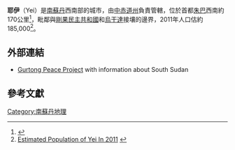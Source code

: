 {{Infobox settlement
<!--See the Table at Infobox Settlement for all fields and descriptions of usage-->
<!-- Basic info  ---------------->
|official_name          =  耶伊
|other_name             =
|native_name            =  <!-- for cities whose native name is not in English -->
|nickname               =
|settlement_type        = <!--For Town or Village (Leave blank for the default City)-->
|motto                  =
<!-- images and maps  ----------->
|image_skyline          = Yei_River_County_in_2010.jpg
|imagesize              = 300px
|image_caption          = 
|image_flag             =
|flag_size              =
|image_seal             =
|seal_size              =
|image_shield           =
|shield_size            =
|image_blank_emblem     =
|blank_emblem_type      =
|blank_emblem_size      =
|image_map              =
|mapsize                =
|map_caption            =
|image_map1             =
|mapsize1               =
|map_caption1           =
|image_dot_map          =
|dot_mapsize            =
|dot_map_caption        =
|dot_x =  |dot_y =
|pushpin_map            = Southern Sudan<!-- the name of a location map as per http://en.wikipedia.org/wiki/Template:Location_map -->
|pushpin_label_position =top
|pushpin_map_caption    =
<!-- Location ------------------>
|coordinates_region     = SD
|subdivision_type       = 國家
|subdivision_name       = {{flag|South Sudan}}
|subdivision_type1      = 州
|subdivision_name1      = [[中赤道州|中赤道州]]
|subdivision_type2      = 
|subdivision_name2      = 
|subdivision_type3      =
|subdivision_name3      =
|subdivision_type4      =
|subdivision_name4      =
<!-- Politics ----------------->
|government_footnotes   =
|government_type        =
|leader_title           =
|leader_name            =
|leader_title1          =  <!-- for places with, say, both a mayor and a city manager -->
|leader_name1           =
|leader_title2          =
|leader_name2           =
|leader_title3          =
|leader_name3           =
|leader_title4          =
|leader_name4           =
|established_title      =  <!-- Settled -->
|established_date       =
|established_title2     =  <!-- Incorporated (town) -->
|established_date2      =
|established_title3     =  <!-- Incorporated (city) -->
|established_date3      =
<!-- Area    --------------------->
|area_magnitude         =
|unit_pref                =Imperial <!--Enter: Imperial, if Imperial (metric) is desired-->
|area_footnotes           =
|area_total_km2           = <!-- ALL fields dealing with a measurements are subject to automatic unit conversion-->
|area_land_km2            = <!--See table @ Template:Infobox Settlement for details on automatic unit conversion-->
|area_water_km2           =
|area_total_sq_mi         =
|area_land_sq_mi          =
|area_water_sq_mi         =
|area_water_percent       =
|area_urban_km2           =
|area_urban_sq_mi         =
|area_metro_km2           =
|area_metro_sq_mi         =
|area_blank1_title        =
|area_blank1_km2          =
|area_blank1_sq_mi        =
<!-- Population   ----------------------->
|population_as_of               =2011
|population_footnotes           =
|population_note                =
|population_total               = 185000
|population_density_km2         =
|population_density_sq_mi       =
|population_metro               =
|population_density_metro_km2   =
|population_density_metro_sq_mi =
|population_urban               =
|population_density_urban_km2   =
|population_density_urban_sq_mi =
|population_blank1_title        =Ethnicities
|population_blank1              =
|population_blank2_title        =Religions
|population_blank2              =
|population_density_blank1_km2 =
|population_density_blank1_sq_mi =
<!-- General information  --------------->
|timezone               =
|utc_offset             =
|timezone_DST           =
|utc_offset_DST         =
|latd=04|latm=06|lats=00|latNS=N
|longd=30 |longm=40 |longs=12 |longEW=E
|elevation_footnotes    =  <!--for references: use <ref> </ref> tags-->
|elevation_m            =
|elevation_ft           =
<!-- Area/postal codes & others -------->
|postal_code_type       =  <!-- enter ZIP code, Postcode, Post code, Postal code... -->
|postal_code            =
|area_code              =
|blank_name             =
|blank_info             =
|blank1_name            =
|blank1_info            =
|website                =
|footnotes              =
}}

'''耶伊'''（Yei）是[[南蘇丹|南蘇丹]]西南部的城市，由[[中赤道州|中赤道州]]負責管轄，位於首都[[朱巴|朱巴]]西南約170公里<ref>{{Cite web |url=http://distancecalculator.globefeed.com/Sudan_Distance_Result.asp?fromplace=Juba%20()%20(Airport)%20&toplace=Yambari%20(Al%20Wilayah%20al%20Istiwa'iyah)%20&fromlat=4.872006&tolat=4.0269444&fromlng=31.601117&tolng=30.7311111 |title=Estimated Road Distance Between Juba And Yei With Map |accessdate=2011-09-11 |archive-date=2016-03-05 |archive-url=https://web.archive.org/web/20160305194557/http://distancecalculator.globefeed.com/sudan_distance_result.asp?fromlat=4.872006&fromlng=31.601117&fromplace=juba%20%28%29%20%28airport%29%20&tolat=4.0269444&tolng=30.7311111&toplace=yambari%20%28al%20wilayah%20al%20istiwa%27iyah%29 |dead-url=no }}</ref>，毗鄰與[[剛果民主共和國|剛果民主共和國]]和[[烏干達|烏干達]]接壤的邊界，2011年人口估約185,000<ref>[http://www.internal-displacement.org/8025708F004BE3B1/(httpInfoFiles)/6B2AC1886B882D73C1257800003C9A29/$file/sudan-case-study-final.pdf Estimated Population of Yei In 2011] {{webarchive|url=https://web.archive.org/web/20120314021819/http://www.internal-displacement.org/8025708F004BE3B1/(httpInfoFiles)/6B2AC1886B882D73C1257800003C9A29/$file/sudan-case-study-final.pdf |date=2012-03-14 }}</ref>。

==外部連結==
*[https://web.archive.org/web/20050716025903/http://www.gurtong.org/ Gurtong Peace Project] with information about South Sudan

==參考文獻==
{{reflist}}

{{Coord|04|06|00|N|30|40|12|E|region:SD_type:city|display=title}}

[[Category:南蘇丹地理|Category:南蘇丹地理]]